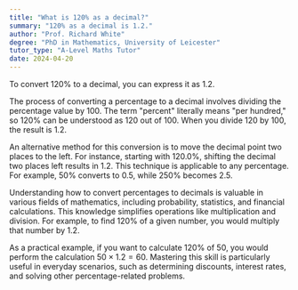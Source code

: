 ```yaml
---
title: "What is 120% as a decimal?"
summary: "120% as a decimal is 1.2."
author: "Prof. Richard White"
degree: "PhD in Mathematics, University of Leicester"
tutor_type: "A-Level Maths Tutor"
date: 2024-04-20
---
```


To convert $120\%$ to a decimal, you can express it as $1.2$.

The process of converting a percentage to a decimal involves dividing the percentage value by $100$. The term "percent" literally means "per hundred," so $120\%$ can be understood as $120$ out of $100$. When you divide $120$ by $100$, the result is $1.2$.

An alternative method for this conversion is to move the decimal point two places to the left. For instance, starting with $120.0\%$, shifting the decimal two places left results in $1.2$. This technique is applicable to any percentage. For example, $50\%$ converts to $0.5$, while $250\%$ becomes $2.5$.

Understanding how to convert percentages to decimals is valuable in various fields of mathematics, including probability, statistics, and financial calculations. This knowledge simplifies operations like multiplication and division. For example, to find $120\%$ of a given number, you would multiply that number by $1.2$.

As a practical example, if you want to calculate $120\%$ of $50$, you would perform the calculation $50 \times 1.2 = 60$. Mastering this skill is particularly useful in everyday scenarios, such as determining discounts, interest rates, and solving other percentage-related problems.
    